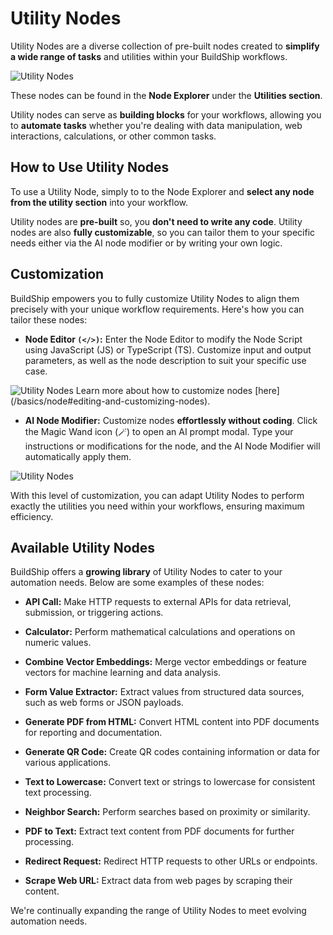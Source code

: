 # Utility Nodes


Utility Nodes are a diverse collection of pre-built nodes created to **simplify a wide range of tasks** and utilities within your BuildShip workflows. 

<Image src={utility1} alt="Utility Nodes" width={1200} />

These nodes can be found in the **Node Explorer** under the **Utilities section**. 

Utility nodes can serve as **building blocks** for your workflows, allowing you to **automate tasks** whether you're dealing with data manipulation, web interactions, calculations, or other common tasks.

## How to Use Utility Nodes

To use a Utility Node, simply to to the Node Explorer and **select any node from the utility section** into your workflow. 

Utility nodes are **pre-built** so, you **don't need to write any code**. Utility nodes are also **fully customizable**, so you can tailor them to your specific needs either via the AI node modifier or by writing your own logic.

## Customization

BuildShip empowers you to fully customize Utility Nodes to align them precisely with your unique workflow requirements. Here's how you can tailor these nodes:

- **Node Editor `(</>)`:** Enter the Node Editor to modify the Node Script using JavaScript (JS) or TypeScript (TS). Customize input and output parameters, as well as the node description to suit your specific use case.

<Image src={utility2} alt="Utility Nodes" width={1200} />

<Callout emoji="💡">
Learn more about how to customize nodes [here](/basics/node#editing-and-customizing-nodes).
</Callout>

- **AI Node Modifier:** Customize nodes **effortlessly without coding**. Click the Magic Wand icon (🪄) to open an AI prompt modal. Type your instructions or modifications for the node, and the AI Node Modifier will automatically apply them.

<Image src={utility3} alt="Utility Nodes" width={1200} />

With this level of customization, you can adapt Utility Nodes to perform exactly the utilities you need within your workflows, ensuring maximum efficiency.

## Available Utility Nodes

BuildShip offers a **growing library** of Utility Nodes to cater to your automation needs. Below are some examples of these nodes:

- **API Call:** Make HTTP requests to external APIs for data retrieval, submission, or triggering actions.

- **Calculator:** Perform mathematical calculations and operations on numeric values.

- **Combine Vector Embeddings:** Merge vector embeddings or feature vectors for machine learning and data analysis.

- **Form Value Extractor:** Extract values from structured data sources, such as web forms or JSON payloads.

- **Generate PDF from HTML:** Convert HTML content into PDF documents for reporting and documentation.

- **Generate QR Code:** Create QR codes containing information or data for various applications.

- **Text to Lowercase:** Convert text or strings to lowercase for consistent text processing.

- **Neighbor Search:** Perform searches based on proximity or similarity.

- **PDF to Text:** Extract text content from PDF documents for further processing.

- **Redirect Request:** Redirect HTTP requests to other URLs or endpoints.

- **Scrape Web URL:** Extract data from web pages by scraping their content.

We're continually expanding the range of Utility Nodes to meet evolving automation needs.
